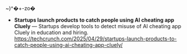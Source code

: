 ~)^�+-zo�
- **Startups launch products to catch people using AI cheating app Cluely** — Startups develop tools to detect misuse of AI cheating app Cluely in education and hiring.  
  <https://techcrunch.com/2025/04/29/startups-launch-products-to-catch-people-using-ai-cheating-app-cluely/>
